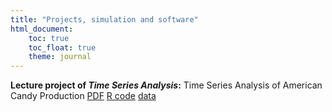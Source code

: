 ```yaml
---
title: "Projects, simulation and software"
html_document:
    toc: true
    toc_float: true
    theme: journal
---
```


__Lecture project of *Time Series Analysis*:__ Time Series Analysis of American Candy Production [PDF](./docs/report.pdf) [R code](./docs/tsproject.R) [data](./docs/candy_production.csv)


